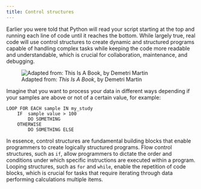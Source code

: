 ```yaml
---
title: Control structures
---
```


Earlier you were told that Python will read your script starting at the top and running each line of code until it reaches the bottom. While largely true, real code will use control structures to create dynamic and structured programs capable of handling complex tasks while keeping the code more readable and understandable, which is crucial for collaboration, maintenance, and debugging.

![Adapted from: *This Is A Book*, by Demetri Martin](../assets/path.jpg "Non-linear path")


Imagine that you want to process your data in different ways depending if your samples are above or not of a certain value, for example:
```
LOOP FOR EACH sample IN my_study
    IF  sample value > 100
        DO SOMETHING
    OTHERWISE
        DO SOMETHING ELSE
```

In essence, control structures are fundamental building blocks that enable programmers to create logically structured programs. Flow control structures, such as `if`, allow programmers to dictate the order and conditions under which specific instructions are executed within a program. Looping structures, such as `for` and `while`, enable the repetition of code blocks, which is crucial for tasks that require iterating through data performing calculations multiple items.

